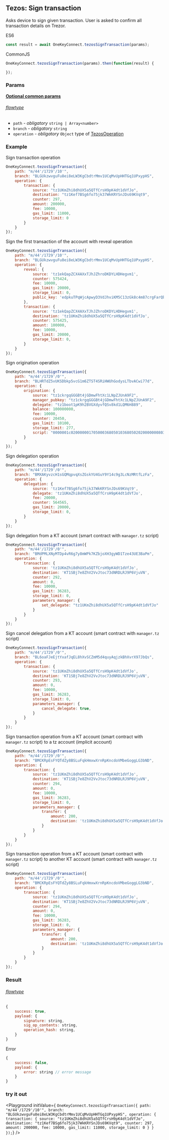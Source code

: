 

## Tezos: Sign transaction
Asks device to sign given transaction. User is asked to confirm all transaction
details on Trezor.

ES6
```javascript
const result = await OneKeyConnect.tezosSignTransaction(params);
```

CommonJS
```javascript
OneKeyConnect.tezosSignTransaction(params).then(function(result) {

});
```

### Params
[****Optional common params****](./commonParams)
###### [flowtype](https://github.com/OneKeyHQ/connect/blob/onekey/src/js/types/tezos.js#L104-L108)
* `path` - *obligatory* `string | Array<number>`
* `branch` - *obligatory* `string`
* `operation` - *obligatory* `Object` type of [TezosOperation](https://github.com/OneKeyHQ/connect/blob/onekey/src/js/types/tezos.js#L54)

### Example
Sign transaction operation
```javascript
OneKeyConnect.tezosSignTransaction({
    path: "m/44'/1729'/10'",
    branch: "BLGUkzwvguFu8ei8eLW3KgCbdtrMmv1UCqMvUpHHTGq1UPxypHS",
    operation: {
        transaction: {
            source: "tz1UKmZhi8dhUX5a5QTfCrsH9pK4dt1dVfJo",
            destination: "tz1Kef7BSg6fo75jk37WkKRYSnJDs69KVqt9",
            counter: 297,
            amount: 200000,
            fee: 10000,
            gas_limit: 11000,
            storage_limit: 0
        }
    }
});
```

Sign the first transaction of the account with reveal operation
```javascript
OneKeyConnect.tezosSignTransaction({
    path: "m/44'/1729'/10'",
    branch: "BLGUkzwvguFu8ei8eLW3KgCbdtrMmv1UCqMvUpHHTGq1UPxypHS",
    operation: {
        reveal: {
            source: 'tz1ekQapZCX4AXxTJhJZhroDKDYLHDHegvm1',
            counter: 575424,
            fee: 10000,
            gas_limit: 20000,
            storage_limit: 0,
            public_key: 'edpkuTPqWjcApwyD3VdJhviKM5C13zGk8c4m87crgFarQboF3Mp56f',
        },
        transaction: {
            source: 'tz1ekQapZCX4AXxTJhJZhroDKDYLHDHegvm1',
            destination: 'tz1UKmZhi8dhUX5a5QTfCrsH9pK4dt1dVfJo',
            counter: 575425,
            amount: 100000,
            fee: 10000,
            gas_limit: 20000,
            storage_limit: 0,
        }
    }
});
```

Sign origination operation
```javascript
OneKeyConnect.tezosSignTransaction({
    path: "m/44'/1729'/0'",
    branch: "BLHRTdZ5vUKSDbkp5vcG1m6ZTST4SRiHWUhGodysLTbvACwi77d",
    operation: {
        origination: {
            source: "tz1ckrgqGGGBt4jGDmwFhtXc1LNpZJUnA9F2",
            manager_pubkey: "tz1ckrgqGGGBt4jGDmwFhtXc1LNpZJUnA9F2",
            delegate: "tz1boot1pK9h2BVGXdyvfQSv8kd1LQM6H889",
            balance: 100000000,
            fee: 10000,
            counter: 20450,
            gas_limit: 10100,
            storage_limit: 277,
            script: "0000001c02000000170500036805010368050202000000080316053d036d03420000000a010000000568656c6c6f"
        }
    }
});
```

Sign delegation operation
```javascript
OneKeyConnect.tezosSignTransaction({
    path: "m/44'/1729'/0'",
    branch: "BMXAKyvzcH1sGQMqpvqXsZGskYU4GuY9Y14c9g3LcNzMRtfLzFa",
    operation: {
        delegation: {
            source: 'tz1Kef7BSg6fo75jk37WkKRYSnJDs69KVqt9',
            delegate: 'tz1UKmZhi8dhUX5a5QTfCrsH9pK4dt1dVfJo',
            fee: 20000,
            counter: 564565,
            gas_limit: 20000,
            storage_limit: 0,
        }
    }
});
```

Sign delegation from a KT account (smart contract with `manager.tz` script)
```javascript
OneKeyConnect.tezosSignTransaction({
    path: "m/44'/1729'/0'",
    branch: "BMdPMLXNyMTDp4vR6g7y8mWPk7KZbjoXH3gyWD1Tze43UE3BaPm",
    operation: {
        transaction: {
            source: 'tz1UKmZhi8dhUX5a5QTfCrsH9pK4dt1dVfJo',
            destination: 'KT1SBj7e8ZhV2VvJtoc73dNRDLRJ9P6VjuVN',
            counter: 292,
            amount: 0,
            fee: 10000,
            gas_limit: 36283,
            storage_limit: 0,
            parameters_manager: {
                set_delegate: "tz1UKmZhi8dhUX5a5QTfCrsH9pK4dt1dVfJo"
            }
        }
    }
});
```

Sign cancel delegation from a KT account (smart contract with `manager.tz` script)
```javascript
OneKeyConnect.tezosSignTransaction({
    path: "m/44'/1729'/0'",
    branch: "BL6oaFJeEjtYxafJqEL8hXvSCZmM5d4quyAqjzkBhXvrX97JbQs",
    operation: {
        transaction: {
            source: 'tz1UKmZhi8dhUX5a5QTfCrsH9pK4dt1dVfJo',
            destination: 'KT1SBj7e8ZhV2VvJtoc73dNRDLRJ9P6VjuVN',
            counter: 293,
            amount: 0,
            fee: 10000,
            gas_limit: 36283,
            storage_limit: 0,
            parameters_manager: {
                cancel_delegate: true,
            }
        }
    }
});
```

Sign transaction operation from a KT account (smart contract with `manager.tz` script) to a tz account (implicit account)
```javascript
OneKeyConnect.tezosSignTransaction({
    path: "m/44'/1729'/0'",
    branch: "BMCKRpEsFYQTdZy8BSLuFqkHmxwXrnRpKncdoVMbeGoggLG3bND",
    operation: {
        transaction: {
            source: 'tz1UKmZhi8dhUX5a5QTfCrsH9pK4dt1dVfJo',
            destination: 'KT1SBj7e8ZhV2VvJtoc73dNRDLRJ9P6VjuVN',
            counter: 294,
            amount: 0,
            fee: 10000,
            gas_limit: 36283,
            storage_limit: 0,
            parameters_manager: {
                transfer: {
                    amount: 200,
                    destination: 'tz1UKmZhi8dhUX5a5QTfCrsH9pK4dt1dVfJo'
                }
            }
        }
    }
});
```

Sign transaction operation from a KT account (smart contract with `manager.tz` script) to another KT account (smart contract with `manager.tz` script)
```javascript
OneKeyConnect.tezosSignTransaction({
    path: "m/44'/1729'/0'",
    branch: "BMCKRpEsFYQTdZy8BSLuFqkHmxwXrnRpKncdoVMbeGoggLG3bND",
    operation: {
        transaction: {
            source: 'tz1UKmZhi8dhUX5a5QTfCrsH9pK4dt1dVfJo',
            destination: 'KT1SBj7e8ZhV2VvJtoc73dNRDLRJ9P6VjuVN',
            counter: 294,
            amount: 0,
            fee: 10000,
            gas_limit: 36283,
            storage_limit: 0,
            parameters_manager: {
                transfer: {
                    amount: 200,
                    destination: 'tz1UKmZhi8dhUX5a5QTfCrsH9pK4dt1dVfJo'
                }
            }
        }
    }
});
```

### Result
###### [flowtype](https://github.com/OneKeyHQ/connect/blob/onekey/src/js/types/tezos.js#L110-L114)
```javascript
{
    success: true,
    payload: {
        signature: string,
        sig_op_contents: string,
        operation_hash: string,
    }
}

```
Error
```javascript
{
    success: false,
    payload: {
        error: string // error message
    }
}
```


### try it out
<Playground
    initValue={
`OneKeyConnect.tezosSignTransaction({
    path: "m/44'/1729'/10'",
    branch: "BLGUkzwvguFu8ei8eLW3KgCbdtrMmv1UCqMvUpHHTGq1UPxypHS",
    operation: {
        transaction: {
            source: "tz1UKmZhi8dhUX5a5QTfCrsH9pK4dt1dVfJo",
            destination: "tz1Kef7BSg6fo75jk37WkKRYSnJDs69KVqt9",
            counter: 297,
            amount: 200000,
            fee: 10000,
            gas_limit: 11000,
            storage_limit: 0
        }
    }
});`}
/>

